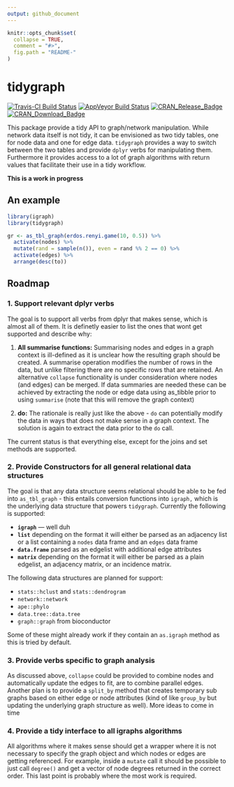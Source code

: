 ```yaml
---
output: github_document
---
```


<!-- README.md is generated from README.Rmd. Please edit that file -->

```r
knitr::opts_chunk$set(
  collapse = TRUE,
  comment = "#>",
  fig.path = "README-"
)
```

# tidygraph

[![Travis-CI Build Status](https://travis-ci.org/thomasp85/tidygraph.svg?branch=master)](https://travis-ci.org/thomasp85/tidygraph)
[![AppVeyor Build Status](https://ci.appveyor.com/api/projects/status/github/thomasp85/tidygraph?branch=master&svg=true)](https://ci.appveyor.com/project/thomasp85/tidygraph)
[![CRAN_Release_Badge](http://www.r-pkg.org/badges/version-ago/tidygraph)](https://CRAN.R-project.org/package=tidygraph)
[![CRAN_Download_Badge](http://cranlogs.r-pkg.org/badges/tidygraph)](https://CRAN.R-project.org/package=tidygraph)

This package provide a tidy API to graph/network manipulation. While network 
data itself is not tidy, it can be envisioned as two tidy tables, one for node
data and one for edge data. `tidygraph` provides a way to switch between the two
tables and provide `dplyr` verbs for manipulating them. Furthermore it provides
access to a lot of graph algorithms with return values that facilitate their
use in a tidy workflow.

**This is a work in progress**

## An example
```r
library(igraph)
library(tidygraph)

gr <- as_tbl_graph(erdos.renyi.game(10, 0.5)) %>% 
  activate(nodes) %>% 
  mutate(rand = sample(n()), even = rand %% 2 == 0) %>% 
  activate(edges) %>% 
  arrange(desc(to))
```

## Roadmap

### 1. Support relevant dplyr verbs
The goal is to support all verbs from dplyr that makes sense, which is almost
all of them. It is definetly easier to list the ones that wont get supported and
describe why:

1. **All summarise functions:** Summarising nodes and edges in a graph context 
is ill-defined as it is unclear how the resulting graph should be created. A 
summarise operation modifies the number of rows in the data, but unlike 
filtering there are no specific rows that are retained. An alternative 
`collapse` functionality is under consideration where nodes (and edges) can be
merged. If data summaries are needed these can be achieved by extracting the 
node or edge data using as_tibble prior to using `summarise` (note that this 
will remove the graph context)

2. **do:** The rationale is really just like the above - `do` can potentially
modify the data in ways that does not make sense in a graph context. The 
solution is again to extract the data prior to the `do` call.

The current status is that everything else, except for the joins and set
methods are supported.

### 2. Provide Constructors for all general relational data structures
The goal is that any data structure seems relational should be able to be fed
into `as_tbl_graph` - this entails conversion functions into `igraph,` which is
the underlying data structure that powers `tidygraph`. Currently the following 
is supported:

* **`igraph`** --- well duh
* **`list`** depending on the format it will either be parsed as an adjacency 
list or a list containing a `nodes` data frame and an `edges` data frame
* **`data.frame`** parsed as an edgelist with additional edge attributes
* **`matrix`** depending on the format it will either be parsed as a plain 
edgelist, an adjacency matrix, or an incidence matrix.

The following data structures are planned for support:

* `stats::hclust` and `stats::dendrogram`
* `network::network`
* `ape::phylo`
* `data.tree::data.tree`
* `graph::graph` from bioconductor

Some of these might already work if they contain an `as.igraph` method as this
is tried by default.

### 3. Provide verbs specific to graph analysis
As discussed above, `collapse` could be provided to combine nodes and 
automatically update the edges to fit, are to combine parallel edges. Another
plan is to provide a `split_by` method that creates temporary sub graphs based 
on either edge or node attributes (kind of like `group_by` but updating the 
underlying graph structure as well). More ideas to come in time

### 4. Provide a tidy interface to all igraphs algorithms
All algorithms where it makes sense should get a wrapper where it is not 
necessary to specify the graph object and which nodes or edges are getting 
referenced. For example, inside a `mutate` call it should be possible to just
call `degree()` and get a vector of node degrees returned in the correct order.
This last point is probably where the most work is required.

